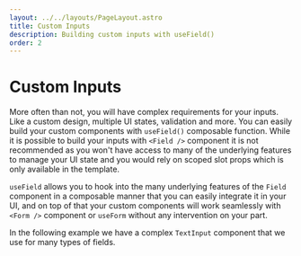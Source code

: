 ```yaml
---
layout: ../../layouts/PageLayout.astro
title: Custom Inputs
description: Building custom inputs with useField()
order: 2
---
```



# Custom Inputs

More often than not, you will have complex requirements for your inputs. Like a custom design, multiple UI states, validation and more. You can easily build your custom components with `useField()` composable function. While it is possible to build your inputs with `<Field />` component it is not recommended as you won't have access to many of the underlying features to manage your UI state and you would rely on scoped slot props which is only available in the template.

`useField` allows you to hook into the many underlying features of the `Field` component in a composable manner that you can easily integrate it in your UI, and on top of that your custom components will work seamlessly with `<Form />` component or `useForm` without any intervention on your part.

In the following example we have a complex `TextInput` component that we use for many types of fields.

<LiveExample id="vee-validate-v4-custom-inputs" />
